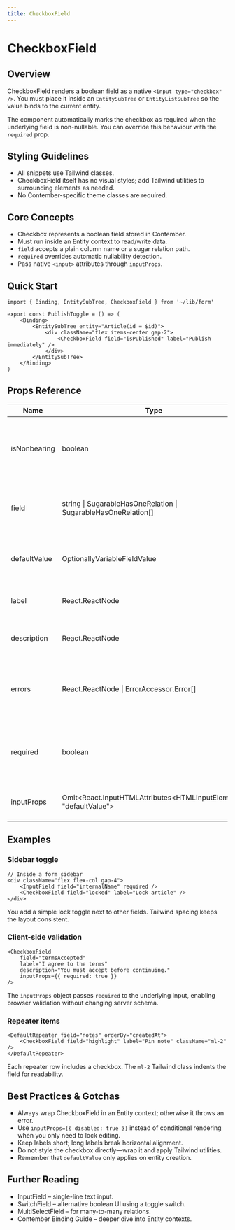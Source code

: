 ```yaml
---
title: CheckboxField
---
```


<!-- Edited by human: false -->
<!-- Examples count: 16 -->
<!-- Source examples: 1 -->
<!-- Playground examples: 5 -->
<!-- External examples: 10 -->
<!-- Import examples: 8 -->

# CheckboxField

## Overview
CheckboxField renders a boolean field as a native `<input type="checkbox" />`.
You must place it inside an `EntitySubTree` or `EntityListSubTree` so the value binds to the current entity.

The component automatically marks the checkbox as required when the underlying field is non-nullable. You can override this behaviour with the `required` prop.

## Styling Guidelines
* All snippets use Tailwind classes.
* CheckboxField itself has no visual styles; add Tailwind utilities to surrounding elements as needed.
* No Contember-specific theme classes are required.

## Core Concepts
* Checkbox represents a boolean field stored in Contember.
* Must run inside an Entity context to read/write data.
* `field` accepts a plain column name or a sugar relation path.
* `required` overrides automatic nullability detection.
* Pass native `<input>` attributes through `inputProps`.

## Quick Start
```tsx
import { Binding, EntitySubTree, CheckboxField } from '~/lib/form'

export const PublishToggle = () => (
	<Binding>
		<EntitySubTree entity="Article(id = $id)">
			<div className="flex items-center gap-2">
				<CheckboxField field="isPublished" label="Publish immediately" />
			</div>
		</EntitySubTree>
	</Binding>
)
```

## Props Reference
| Name | Type | Required | Default | Description |
|------|------|----------|---------|-------------|
| isNonbearing | boolean | Yes | – | Internal binding flag. Always pass the provided value. |
| field | string &#124; SugarableHasOneRelation &#124; SugarableHasOneRelation[] | Yes | – | Field name or relation path pointing to a boolean column. |
| defaultValue | OptionallyVariableFieldValue | Yes | – | Value applied when the entity is created. |
| label | React.ReactNode | Yes | – | Element displayed next to the checkbox. |
| description | React.ReactNode | Yes | – | Helper text rendered below the field. |
| errors | React.ReactNode &#124; ErrorAccessor.Error[] | Yes | – | Custom error messages or Contember error objects. |
| required | boolean | Yes | – | Forces HTML `required` attribute regardless of schema nullability. |
| inputProps | Omit&lt;React.InputHTMLAttributes&lt;HTMLInputElement&gt;, "defaultValue"&gt; | No | – | Native input props (e.g. `disabled`, `autoFocus`). |

## Examples

### Sidebar toggle
```tsx
// Inside a form sidebar
<div className="flex flex-col gap-4">
	<InputField field="internalName" required />
	<CheckboxField field="locked" label="Lock article" />
</div>
```
You add a simple lock toggle next to other fields. Tailwind spacing keeps the layout consistent.

### Client-side validation
```tsx
<CheckboxField
	field="termsAccepted"
	label="I agree to the terms"
	description="You must accept before continuing."
	inputProps={{ required: true }}
/>
```
The `inputProps` object passes `required` to the underlying input, enabling browser validation without changing server schema.

### Repeater items
```tsx
<DefaultRepeater field="notes" orderBy="createdAt">
	<CheckboxField field="highlight" label="Pin note" className="ml-2" />
</DefaultRepeater>
```
Each repeater row includes a checkbox. The `ml-2` Tailwind class indents the field for readability.

## Best Practices & Gotchas
* Always wrap CheckboxField in an Entity context; otherwise it throws an error.
* Use `inputProps={{ disabled: true }}` instead of conditional rendering when you only need to lock editing.
* Keep labels short; long labels break horizontal alignment.
* Do not style the checkbox directly—wrap it and apply Tailwind utilities.
* Remember that `defaultValue` only applies on entity creation.

## Further Reading
* InputField – single-line text input.
* SwitchField – alternative boolean UI using a toggle switch.
* MultiSelectField – for many-to-many relations.
* Contember Binding Guide – deeper dive into Entity contexts.

<!-- End of Generated Documentation -->
